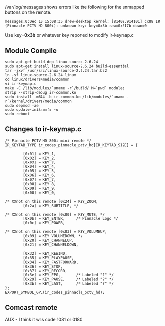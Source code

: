 /var/log/messages shows errors like the following for the unmapped buttons on the remote.
<pre>messages.0:Dec 10 15:08:35 drew-desktop kernel: [81408.914101] cx88 IR (Pinnacle PCTV HD 800i): unknown key: key=0x3b raw=0x317b down=0</pre>
Use key='''0x3b''' or whatever key reported to modify ir-keymap.c

==Module Compile==
<pre>sudo apt-get build-dep linux-source-2.6.24
sudo apt-get install linux-source-2.6.24 build-essential
tar -jxvf /usr/src/linux-source-2.6.24.tar.bz2
ln -sf linux-source-2.6.24 linux
cd linux/drivers/media/common
vi ir-keymap.c
make -C /lib/modules/`uname -r`/build/ M=`pwd` modules
strip --strip-debug ir-common.ko
sudo install -m644 -b ir-common.ko /lib/modules/`uname -r`/kernel/drivers/media/common
sudo depmod -ae
sudo update-initramfs -u
sudo reboot</pre>

==Changes to ir-keymap.c==
<pre>
/* Pinnacle PCTV HD 800i mini remote */
IR_KEYTAB_TYPE ir_codes_pinnacle_pctv_hd[IR_KEYTAB_SIZE] = {

        [0x01] = KEY_1,
        [0x02] = KEY_2,
        [0x03] = KEY_3,
        [0x04] = KEY_4,
        [0x05] = KEY_5,
        [0x06] = KEY_6,
        [0x07] = KEY_7,
        [0x08] = KEY_8,
        [0x09] = KEY_9,
        [0x00] = KEY_0,

/* XXnot on this remote [0x24] = KEY_ZOOM,
        [0x2a] = KEY_SUBTITLE, */

/* XXnot on this remote [0x00] = KEY_MUTE, */
        [0x0b] = KEY_ENTER,     /* Pinnacle Logo */
        [0x0c] = KEY_POWER,

/* XXnot on this remote [0x03] = KEY_VOLUMEUP,
        [0x09] = KEY_VOLUMEDOWN, */
        [0x20] = KEY_CHANNELUP,
        [0x21] = KEY_CHANNELDOWN,

        [0x32] = KEY_REWIND,
        [0x35] = KEY_PLAYPAUSE,
        [0x34] = KEY_FASTFORWARD,
        [0x36] = KEY_STOP,
        [0x37] = KEY_RECORD,
        [0x3e] = KEY_EPG,       /* Labeled "?" */
        [0x29] = KEY_PAUSE,     /* Labeled "?" */
        [0x3b] = KEY_LAST,      /* Labeled "?" */
};
EXPORT_SYMBOL_GPL(ir_codes_pinnacle_pctv_hd);
</pre>

==Comcast remote==
AUX - I think it was code 1081 or 0180